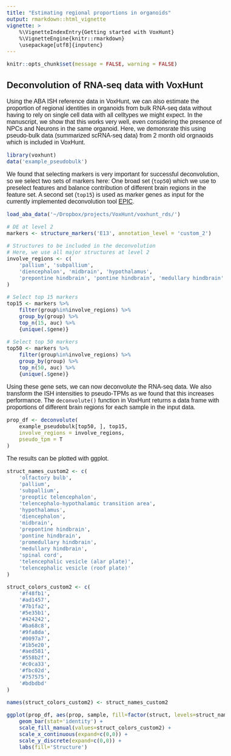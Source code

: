 ```yaml
---
title: "Estimating regional proportions in organoids"
output: rmarkdown::html_vignette
vignette: >
    %\VignetteIndexEntry{Getting started with VoxHunt}
    %\VignetteEngine{knitr::rmarkdown}
    \usepackage[utf8]{inputenc}
---
```


<style type="text/css">
body{
    font-family: Helvetica;
    font-size: 12pt;
}
</style>

```r
knitr::opts_chunk$set(message = FALSE, warning = FALSE)
```

## Deconvolution of RNA-seq data with VoxHunt

Using the ABA ISH reference data in VoxHunt, we can also estimate the proportion of regional identities in organoids from bulk RNA-seq data without having to rely on single cell data with all celltypes we might expect. In the manuscript, we show that this works very well, even considering the presence of NPCs and Neurons in the same organoid. Here, we demonsrate this using pseudo-bulk data (summarized scRNA-seq data) from 2 month old orgnaoids which is included in VoxHunt.


```r
library(voxhunt)
data('example_pseudobulk')
```

We found that selecting markers is very important for successful deconvolution, so we select two sets of markers here: One broad set (`top50`) which we use to preselect features and balance contribution of different brain regions in the feature set. A second set (`top15`) is used as marker genes as input for the currently implemented deconvolution tool [EPIC](https://github.com/GfellerLab/EPIC). 

```r
load_aba_data('~/Dropbox/projects/VoxHunt/voxhunt_rds/')
```

```r
# DE at level 2 
markers <- structure_markers('E13', annotation_level = 'custom_2')

# Structures to be included in the deconvolution
# Here, we use all major structures at level 2
involve_regions <- c(
    'pallium', 'subpallium',
    'diencephalon', 'midbrain', 'hypothalamus',
    'prepontine hindbrain', 'pontine hindbrain', 'medullary hindbrain'
)

# Select top 15 markers
top15 <- markers %>%
    filter(group%in%involve_regions) %>%
    group_by(group) %>%
    top_n(15, auc) %>%
    {unique(.$gene)}

# Select top 50 markers
top50 <- markers %>%
    filter(group%in%involve_regions) %>%
    group_by(group) %>%
    top_n(50, auc) %>%
    {unique(.$gene)}
```

Using these gene sets, we can now deconvolute the RNA-seq data. We also transform the ISH intensities to pseudo-TPMs as we found that this increases performance. The `deconvolute()` function in VoxHunt returns a data frame with proportions of different brain regions for each sample in the input data.

```r

prop_df <- deconvolute(
    example_pseudobulk[top50, ], top15,
    involve_regions = involve_regions,
    pseudo_tpm = T
)
```

The results can be plotted with ggplot.

```r
struct_names_custom2 <- c(
    'olfactory bulb',
    'pallium',
    'subpallium',
    'preoptic telencephalon',
    'telencephalo-hypothalamic transition area',
    'hypothalamus',
    'diencephalon',
    'midbrain',
    'prepontine hindbrain',
    'pontine hindbrain',
    'promedullary hindbrain',
    'medullary hindbrain',
    'spinal cord',
    'telencephalic vesicle (alar plate)',
    'telencephalic vesicle (roof plate)'
)

struct_colors_custom2 <- c(
    '#f48fb1',
    '#ad1457',
    '#7b1fa2',
    '#5e35b1',
    '#424242',
    '#ba68c8',
    '#9fa8da',
    '#0097a7',
    '#1b5e20',
    '#aed581',
    '#558b2f',
    '#c0ca33',
    '#fbc02d',
    '#757575',
    '#bdbdbd'
)

names(struct_colors_custom2) <- struct_names_custom2
```

```r
ggplot(prop_df, aes(prop, sample, fill=factor(struct, levels=struct_names_custom2))) +
    geom_bar(stat='identity') +
    scale_fill_manual(values=struct_colors_custom2) +
    scale_x_continuous(expand=c(0,0)) +
    scale_y_discrete(expand=c(0,0)) +
    labs(fill='Structure')
```



